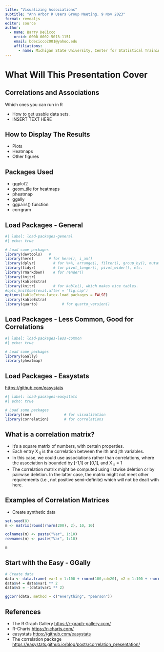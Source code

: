 ```yaml
---
title: "Visualizing Associations"
subtitle: "Ann Arbor R Users Group Meeting, 9 Nov 2023"
format: revealjs
editor: source
author: 
  - name: Barry DeCicco
    orcid: 0000-0002-5013-1151
    email: bdecicco2001@yahoo.edu
    affiliations: 
      - name: Michigan State University, Center for Statistical Training and Consulting
---
```


# What Will This Presentation Cover

## Correlations and Associations

Which ones you can run in R

-   How to get usable data sets.
-   INSERT TEXT HERE

## How to Display The Results

-   Plots
-   Heatmaps
-   Other figures

## Packages Used

-   ggplot2
-   geom_tile for heatmaps
-   pheatmap
-   ggally
-   ggpairs() function
-   corrgram

## Load Packages - General

```r
#| label: load-packages-general
#| echo: true

# Load some packages
library(devtools)   #  
library(here)       # for here(), i_am()
library(dplyr)        # for %>%, arrange(), filter(), group_by(), mutate(), etc.
library(tidyr)        # for pivot_longer(), pivot_wider(), etc.
library(rmarkdown)    # for render()
library(knitr)      
library(kableExtra) 
library(knitr)        # for kable(), which makes nice tables.
#opts_knit$set(eval.after = 'fig.cap') 
options(kableExtra.latex.load_packages = FALSE)
library(kableExtra)
library(quarto)           # for quarto_version()


```

## Load Packages - Less Common, Good for Correlations

```r
#| label: load-packages-less-common
#| echo: true

# Load some packages
library(GGally)   
library(pheatmap)  

```

## Load Packages - Easystats

<https://github.com/easystats>

```r
#| label: load-packages-easystats
#| echo: true

# Load some packages
library(see)               # for visualization
library(correlation)       # for correlations

```

## What is a correlation matrix?

-   It's a square matrix of numbers, with certain properties.
-   Each entry X ~ij~ is the correlation between the ith and jth variables.
-   In this case, we could use associations rather than correlations,
where the association is bounded by [-1,1] or [0,1], and X ~ii~ = 1
-   The correlation matrix might be computed using listwise deletion or by pairwise deletion.  In the latter case, the matrix might not meet other requirements (i.e., not positive semi-definite) which will not be dealt with here.


## Examples of Correlation Matrices

- Create synthetic data 
```r
set.seed(8)
m <- matrix(round(rnorm(200), 2), 10, 10)

colnames(m) <- paste("Var", 1:10)
rownames(m) <- paste("Var", 1:10)

m 

```


## Start with the Easy - GGally

```r
# Create data 
data <- data.frame( var1 = 1:100 + rnorm(100,sd=20), v2 = 1:100 + rnorm(100,sd=27), v3 = rep(1, 100) + rnorm(100, sd = 1)) 
data$v4 = data$var1 ** 2 
data$v5 = -(data$var1 ** 2) 

ggcorr(data, method = c("everything", "pearson")) 

```

## References

-   The R Graph Gallery <https://r-graph-gallery.com/>
-   R-Charts <https://r-charts.com/>
-   easystats <https://github.com/easystats>
-   The correlation package <https://easystats.github.io/blog/posts/correlation_presentation/>
